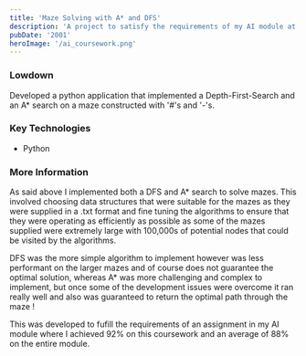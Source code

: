 ```yaml
---
title: 'Maze Solving with A* and DFS'
description: 'A project to satisfy the requirements of my AI module at University'
pubDate: '2001'
heroImage: '/ai_coursework.png'
---
```




### Lowdown
Developed a python application that implemented a Depth-First-Search and an A* search on a maze constructed with '#'s and '-'s.


### Key Technologies
- Python


### More Information
As said above I implemented both a DFS and A* search to solve mazes. This involved choosing data structures that were suitable for the mazes
as they were supplied in a .txt format and fine tuning the algorithms to ensure that they were operating as efficiently as possible as some of the mazes supplied
were extremely large with 100,000s of potential nodes that could be visited by the algorithms.

DFS was the more simple algorithm to implement however was less performant on the larger mazes and of course does not guarantee the optimal solution, whereas A*
was more challenging and complex to implement, but once some of the development issues were overcome it ran really well and also was guaranteed to return the optimal path
through the maze !

This was developed to fufill the requirements of an assignment in my AI module where I achieved 92% on this coursework and an average of 88% on the entire module.
